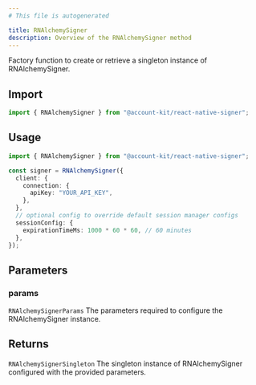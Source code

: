 ```yaml
---
# This file is autogenerated

title: RNAlchemySigner
description: Overview of the RNAlchemySigner method
---
```



Factory function to create or retrieve a singleton instance of RNAlchemySigner.

## Import

```ts
import { RNAlchemySigner } from "@account-kit/react-native-signer";
```

## Usage

```ts twoslash
import { RNAlchemySigner } from "@account-kit/react-native-signer";

const signer = RNAlchemySigner({
  client: {
    connection: {
      apiKey: "YOUR_API_KEY",
    },
  },
  // optional config to override default session manager configs
  sessionConfig: {
    expirationTimeMs: 1000 * 60 * 60, // 60 minutes
  },
});
```

## Parameters

### params

`RNAlchemySignerParams`
The parameters required to configure the RNAlchemySigner instance.

## Returns

`RNAlchemySignerSingleton`
The singleton instance of RNAlchemySigner configured with the provided parameters.
